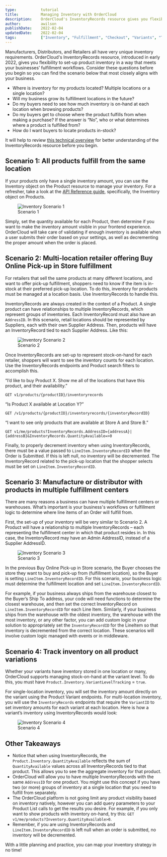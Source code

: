 ```yaml
---
type:           tutorial
title:          Managing Inventory with OrderCloud
description:    OrderCloud's InventoryRecords resource gives you flexibility to set-up product inventory in a way that meets your businesses’ fulfillment workflows.
author:         awilson
publishDate:    2022-02-04
updatedDate:    2022-02-04    
tags:           ["Inventory", "Fulfillment", "Checkout", "Variants", "Tutorial"]
---
```


Manufacturers, Distributors, and Retailers all have very unique inventory requirements. OrderCloud's InventoryRecords resource, introduced in early 2022, gives you flexibility to set-up product inventory in a way that meets your businesses’ fulfillment workflows. Consider these questions before you begin so you can find the scenario below that most closely aligns with your business.

 - Where is inventory for my products located? Multiple locations or a single location?
-   Will my business grow its fulfillment locations in the future?
-   Do my buyers need to see how much inventory is on-hand at each location when browsing products?
-   Do my buyers get to choose where the product fulfills from when making a purchase? If the answer is “No”, who or what determines where a product is fulfilled from?
-   How do I want buyers to locate products in-stock?

It will help to review [this technical overview](https://ordercloud.io/knowledge-base/multi-location-inventory) for better understanding of the InventoryRecords resource before you begin.

## Scenario 1: All products fulfill from the same location

If your products only have a single inventory amount, you can use the Inventory object on the Product resource to manage your inventory. For a refresher, take a look at the [API Reference guide](https://ordercloud.io/api-reference/product-catalogs/products/create), specifically, the Inventory object on Products.

<figure class="blog-figure">
<img src="/images/knowledge-base/inline/inventory-use-guide/inventory_records_1.jpg" alt="Inventory Scenario 1"/>
<figcaption>Scenario 1</figcaption>
</figure>

Simply, set the quantity available for each Product, then determine if you want to make the inventory amount visible in your frontend experience. OrderCloud will take care of validating if enough inventory is available when a user submits their order based on your settings, as well as decrementing the proper amount when the order is placed.

## Scenario 2: Multi-location retailer offering Buy Online Pick-up in Store fulfillment

For retailers that sell the same products at many different locations, and want to offer pick-up fulfillment, shoppers need to know if the item is in-stock at their preferred pick-up location. To do this, inventory for products must be managed at a location basis. Use InventoryRecords to handle this.

InventoryRecords are always created in the context of a Product. A single product can have relationships to multiple InventoryRecords, which represent groups of inventories. Each InventoryRecord must also have an `AddressID`. In this scenario, retail locations should be represented by Suppliers, each with their own Supplier Address. Then, products will have an InventoryRecord tied to each Supplier Address. Like this:

<figure class="blog-figure">
<img src="/images/knowledge-base/inline/inventory-use-guide/inventory_records_2.jpg" alt="Inventory Scenario 2"/>
<figcaption>Scenario 2</figcaption>
</figure>

Once InventoryRecords are set-up to represent stock-on-hand for each retailer, shoppers will want to see the inventory counts for each location. Use the InventoryRecords endpoints and Product search filters to accomplish this.

 “I’d like to buy Product X. Show me all of the locations that have this product, and their availability.”

    GET v1/products/{productID}/inventoryrecords

“Is Product X available at Location Y?”

    GET /v1/products/{productID}/inventoryrecords/{inventoryRecordID}

“I want to see only products that are available at Store A and Store B.”

    GET v1/me/products?InventoryRecords.AddressID={addressA}|{addressB}&InventoryRecords.QuantityAvailable=>0

Finally, to properly decrement inventory when using InventoryRecords, there must be a value passed to `LineItem.InventoryRecordID` when the Order is Submitted. If this is left null, no inventory will be decremented. The InventoryRecord related to the pick-up location that the shopper selects must be set on `LineItem.InventoryRecordID`.

## Scenario 3: Manufacture or distributor with products in multiple fulfillment centers

There are many reasons a business can have multiple fulfillment centers or warehouses. What’s important is your business's workflows or fulfillment logic to determine where line items of an Order will fulfill from.

First, the set-up of your inventory will be very similar to Scenario 2. A Product will have a relationship to multiple InventoryRecords – each representing the fulfillment center in which that product resides in. In this case, the InventoryRecord may have an Admin AddressID, instead of a Supplier AddressID.

<figure class="blog-figure">
<img src="/images/knowledge-base/inline/inventory-use-guide/inventory_records_3.jpg" alt="Inventory Scenario 3"/>
<figcaption>Scenario 3</figcaption>
</figure>

In the previous Buy Online Pick-up in Store scenario, the Buyer chooses the store they want to buy and pick-up from (fulfillment location), so the Buyer is setting `LineItem.InventoryRecordID`. For this scenario, your business logic must determine the fulfillment location and set `LineItem.InventoryRecordID`.

For example, if your business always ships from the warehouse closest to the Buyer’s Ship To address, your code will need functions to determine the closest warehouse, and then set the correct InventoryRecord on `LineItem.InventoryRecordID` for each Line Item. Similarly, if your business ships from the warehouse with the oldest inventory, the warehouse with the most inventory, or any other factor, you can add custom logic in your solution to appropriately set the `InventoryRecordID` for the LineItem so that inventory is decremented from the correct location. These scenarios will involve custom logic managed with events or in middleware.

## Scenario 4: Track inventory on all product variations

Whether your variants have inventory stored in one location or many, OrderCloud supports managing stock-on-hand at the variant level. To do this, you must have `Product.Inventory.VariantLevelTracking` = `true`.

For single-location inventory, you will set the inventory amount directly on the variant using the Product Variant endpoints. For multi-location inventory, you will use the `InventoryRecords` endpoints that require the `VariantID` to set inventory amounts for each variant at each location. Here is how a variant’s inventory using InventoryRecords would look:

<figure class="blog-figure">
<img src="/images/knowledge-base/inline/inventory-use-guide/inventory_records_4.jpg" alt="Inventory Scenario 4"/>
<figcaption>Scenario 4</figcaption>
</figure>

## Other Takeaways

 - Notice that when using InventoryRecords, the `Product.Inventory.QuantityAvailable` reflects the sum of `QuantityAvailable` values across all InventoryRecords tied to that product. This allows you to see the aggregate inventory for that product.
-   OrderCloud will allow you to have multiple InventoryRecords with the same `AddressID` for one product. You might use this concept if you have two (or more) groups of inventory at a single location that you need to fulfill from separately.
-   The OrderCloud platform is not going limit any product visibility based on inventory natively, however you can add query parameters to your Product List calls to get the results you desire. For example, if you only want to show products with inventory on-hand, try this: `GET v1/me/products?Inventory.QuantityAvailable>0`.
-   Remember, if you are using InventoryRecords and `LineItem.InventoryRecordID` is left null when an order is submitted, no inventory will be decremented.
    
With a little planning and practice, you can map your inventory strategy in no time!
